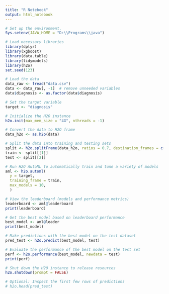 ---
title: "R Notebook"
output: html_notebook
---


```{r}
# Set up the environment. 
Sys.setenv(JAVA_HOME = "D:\\Programs\\java") 

# Load necessary libraries
library(dplyr)          
library(xgboost)        
library(data.table)
library(tidymodels)    
library(h2o)            
set.seed(123)            

# Load the data
data_raw <- fread("data.csv")  
data <- data_raw[, -1]  # remove unneeded variables      
data$diagnosis <- as.factor(data$diagnosis)  

# Set the target variable
target <- "diagnosis"

# Initialize the H2O instance 
h2o.init(max_mem_size = "4G", nthreads = -1)  

# Convert the data to H2O frame
data_h2o <- as.h2o(data)

# Split the data into training and testing sets 
split <- h2o.splitFrame(data_h2o, ratios = 0.7, destination_frames = c('train', 'test'), seed = 1)
train <- split[[1]]
test <- split[[2]]

# Run H2O AutoML to automatically train and tune a variety of models
aml <- h2o.automl(
  y = target,             
  training_frame = train,  
  max_models = 10,   
  )

# View the leaderboard (models and performance metrics)
leaderboard <- aml@leaderboard
print(leaderboard)

# Get the best model based on leaderboard performance
best_model <- aml@leader
print(best_model)

# Make predictions with the best model on the test dataset
pred_test <- h2o.predict(best_model, test)

# Evaluate the performance of the best model on the test set
perf <- h2o.performance(best_model, newdata = test)
print(perf)

# Shut down the H2O instance to release resources
h2o.shutdown(prompt = FALSE)

# Optional: Inspect the first few rows of predictions
# h2o.head(pred_test)

```

